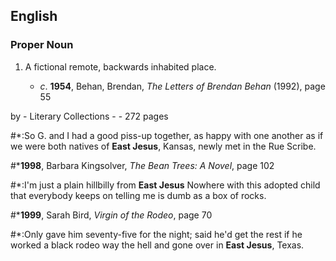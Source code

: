==English==
===Proper Noun===
{{en-proper noun}}
# {{US}} A fictional remote, backwards inhabited place.
#*''c''. '''1954''', Behan, Brendan, ''The Letters of Brendan Behan'' (1992), page 55
by - Literary Collections -  - 272 pages
#*:So G. and I had a good piss-up together, as happy with one another as if we were both natives of '''East Jesus''', Kansas, newly met in the Rue Scribe.
#*'''1998''', Barbara Kingsolver, ''The Bean Trees: A Novel'', page 102
#*:I'm just a plain hillbilly from '''East Jesus''' Nowhere with this adopted child that everybody keeps on telling me is dumb as a box of rocks. 
#*'''1999''', Sarah Bird, ''Virgin of the Rodeo'', page 70
#*:Only gave him seventy-five for the night; said he'd get the rest if he worked a black rodeo way the hell and gone over in '''East Jesus''', Texas.